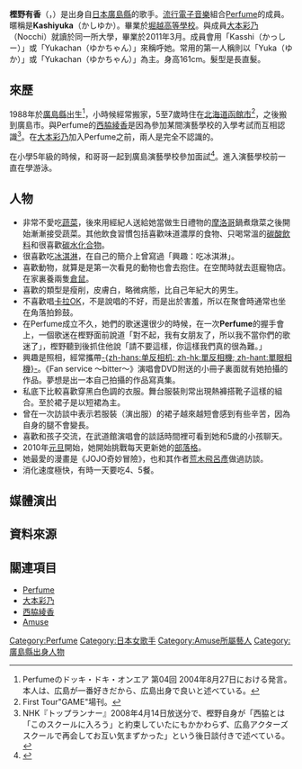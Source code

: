 {{藝人
| 姓名 = 樫野有香
| 類型 = 女歌手
| 圖片 = Yuka Kashino 2015.jpg
| 圖片尺寸 = 
| 圖片簡介 = 樫野有香于[[東京國際電影節|2015年東京國際電影節]]。
| 原名 = 
| 外文名 = {{lang|ja|樫野 有香}}
| 外文 = 
| 羅馬拼音 = Kashino Yuka
| 英文名 = 
| 暱稱 = Kashiyuka（かしゆか）
| 其他藝名 = 
| 國籍 = {{JPN}}
| 出生日期 = {{birth date and age|1988|12|23}}
| 出生地點 = {{flag|JPN|1947}}[[廣島縣|廣島縣]]
| 逝世日期 = 
| 逝世地點 = 
| 職業 = 歌手
| 語言 = 
| 教育程度 = 
| 宗教信仰 = 
| 配偶 = 
| 兒女 = 
| 父母 = 
| 音樂類型 = 流行電音
| 演奏樂器 = 
| 出身地 = 
| 出道作 = 
| 出道日期 = 
| 代表作 = 
| 活躍年代 = 2001年 -
| 唱片公司 = 2005年－2012年：<br/>[[德間日本通訊|德間日本通訊]]<br/>2012年－現在：<br/>[[環球音樂_(日本)|Perfume Records / Universal J]]
| 經紀公司 = [[Amuse|Amuse]]
| 網站 = 
| 相關團體 = [[Perfume_(日本音樂團體)|Perfume]]
| 獎項 = 
| IMDb = 3059991
}}
{{japanese|japanese=樫野 有香|kana=かしの ゆか|romaji=Kashino Yuka}}

'''樫野有香'''（{{jpn|j=樫野 有香|hg=かしの ゆか|rm=Kashino Yuka}}，{{bd|1988年|12月23日|||Kashino Yuka}}）是出身自[[日本|日本]][[廣島縣|廣島縣]]的歌手。[[流行|流行]][[電子音樂|電子音樂]]組合[[Perfume_(日本音乐团体)|Perfume]]的成員。暱稱是'''Kashiyuka'''（かしゆか）。畢業於[[堀越高等學校|堀越高等學校]]。與成員[[大本彩乃|大本彩乃]]（Nocchi）就讀於同一所大學，畢業於2011年3月。成員會用「Kasshi（かっしー）」或「Yukachan（ゆかちゃん）」來稱呼她。常用的第一人稱則以「Yuka（ゆか）」或「Yukachan（ゆかちゃん）」為主。身高161cm。髮型是長直髮。

==來歷==
{{See also|Perfume (日本音樂團體)}}

1988年於[[廣島縣|廣島縣]]出生<ref>Perfumeのドッキ・ドキ・オンエア 第04回 2004年8月27日における発言。本人は、広島が一番好きだから、広島出身で良いと述べている。</ref>，小時候經常搬家，5至7歲時住在[[北海道|北海道]][[函館市|函館市]]<ref>First Tour"GAME"場刊。</ref>，之後搬到廣島市。與Perfume的[[西脇綾香|西脇綾香]]是因為參加某間演藝學校的入學考試而互相認識<ref>NHK『トップランナー』2008年4月14日放送分で、樫野自身が「西脇とは「このスクールに入ろう」と約束していたにもかかわらず、広島アクターズスクールで再会してお互い気まずかった」という後日談付きで述べている。</ref>。在[[大本彩乃|大本彩乃]]加入Perfume之前，兩人是完全不認識的。

在小學5年級的時候，和哥哥一起到廣島演藝學校參加面試<ref>{{cite web|url=http://news.livedoor.com/article/detail/3470801/?p=3|title=インタビュー：Perfume「賛否両論あってもいい」|author=livedoorニュース|date=2008-01-18|accessdate=2009年6月18日|archive-date=2020-12-08|archive-url=https://web.archive.org/web/20201208063207/https://news.livedoor.com/article/detail/3470801/?p=3|dead-url=no}}</ref>。進入演藝學校前一直在學游泳。

== 人物 ==
{{fanpov|章节|time=2020-12-01}}
* 非常不愛吃[[蔬菜|蔬菜]]，後來用經紀人送給她當做生日禮物的[[摩洛哥|摩洛哥]]鍋煮燉菜之後開始漸漸接受蔬菜。其他飲食習慣包括喜歡味道濃厚的食物、只喝常溫的[[碳酸飲料|碳酸飲料]]和很喜歡[[碳水化合物|碳水化合物]]。
* 很喜歡吃[[冰淇淋|冰淇淋]]，在自己的簡介上曾寫過「興趣：吃冰淇淋」。
* 喜歡動物，就算是是第一次看見的動物也會去抱住。在空閒時就去逛寵物店。在家裏養兩隻[[倉鼠|倉鼠]]。
* 喜歡的類型是瘦削，皮膚白，略微病態，比自己年紀大的男生。
* 不喜歡唱[[卡拉OK|卡拉OK]]，不是說唱的不好，而是出於害羞，所以在聚會時通常也坐在角落拍鈴鼓。
* 在Perfume成立不久，她們的歌迷還很少的時候，在一次'''Perfume'''的握手會上，一個歌迷在樫野面前說道「對不起，我有女朋友了，所以我不當你們的歌迷了」，樫野聽到後抓住他說「請不要這樣，你這樣我們真的很為難。」
* 興趣是照相，經常攜帶[[單眼相機|-{zh-hans:单反相机; zh-hk:單反相機; zh-hant:單眼相機}-]]。《Fan service 〜bitter〜》演唱會DVD附送的小冊子裏面就有她拍攝的作品。夢想是出一本自己拍攝的作品寫真集。
* 私底下比較喜歡穿黑白色調的衣服。舞台服裝則常出現熱褲搭靴子這樣的組合。至於裙子是以短裙為主。
* 曾在一次訪談中表示若服裝（演出服）的裙子越來越短會感到有些辛苦，因為自身的腿不會變長。
* 喜歡和孩子交流，在武道館演唱會的談話時間裡可看到她和5歲的小孩聊天。
* 2010年[[元旦|元旦]]開始，她開始挑戰每天更新她的[[部落格|部落格]]。
* 她最愛的漫畫是《JOJO奇妙冒險》，也和其作者[[荒木飛呂彥|荒木飛呂彥]]做過訪談。
* 消化速度極快，有時一天要吃4、5餐。

== 媒體演出 ==
{{Main|Perfume (日本音樂團體)}}

== 資料來源 ==
{{reflist}}

== 關連項目 ==
* [[Perfume_(日本音樂團體)|Perfume]]
* [[大本彩乃|大本彩乃]]
* [[西脇綾香|西脇綾香]]
* [[Amuse|Amuse]]

{{Amuse 旗下藝人}}
{{Perfume}}

{{normdaten}}

{{DEFAULTSORT:Kashino Yuka}}
[[Category:Perfume|Category:Perfume]]
[[Category:日本女歌手|Category:日本女歌手]]
[[Category:Amuse所屬藝人|Category:Amuse所屬藝人]]
[[Category:廣島縣出身人物|Category:廣島縣出身人物]]